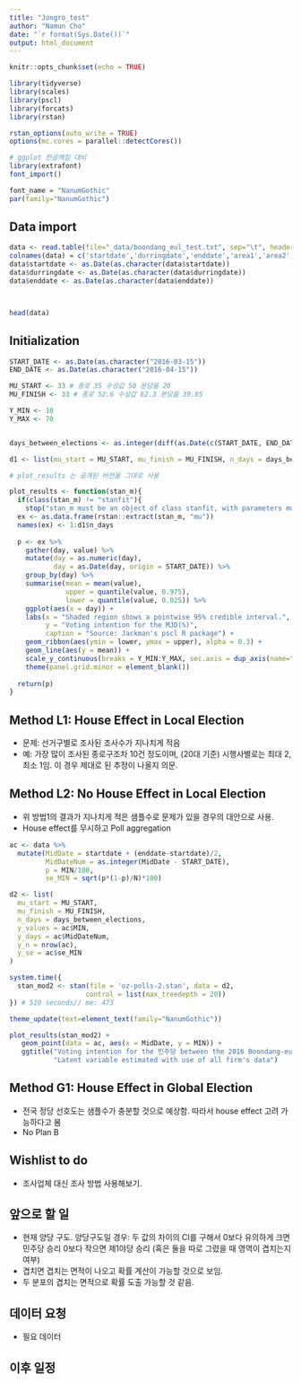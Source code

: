```yaml
---
title: "Jongro_test"
author: "Namun Cho"
date: "`r format(Sys.Date())`"
output: html_document
---
```


```r
knitr::opts_chunk$set(echo = TRUE)

library(tidyverse)
library(scales)
library(pscl)
library(forcats)
library(rstan)

rstan_options(auto_write = TRUE)
options(mc.cores = parallel::detectCores())

# ggplot 한글깨짐 대비
library(extrafont)
font_import()

font_name = "NanumGothic"
par(family="NanumGothic")
```

## Data import

```r

data <- read.table(file="_data/boondang_eul_test.txt", sep="\t", header = T)
colnames(data) = c('startdate','durringdate','enddate','area1','area2','area3','SAE','MIN_raw','PEOPLE','JUS','UNK1','UNK2','UNK3','MIN','house','press','method','ARS','N','rate','weight','age')
data$startdate <- as.Date(as.character(data$startdate))
data$durringdate <- as.Date(as.character(data$durringdate))
data$enddate <- as.Date(as.character(data$enddate))



head(data)

```

## Initialization

```r

START_DATE <- as.Date(as.character("2016-03-15"))
END_DATE <- as.Date(as.character("2016-04-15"))

MU_START <- 33 # 종로 35 수성갑 50 분당을 20
MU_FINISH <- 33 # 종로 52.6 수성갑 62.3 분당을 39.85

Y_MIN <- 10
Y_MAX <- 70


days_between_elections <- as.integer(diff(as.Date(c(START_DATE, END_DATE))))  + 1

d1 <- list(mu_start = MU_START, mu_finish = MU_FINISH, n_days = days_between_elections)  # mu_start: 대략 시작시점의 민주당선호율, mu_finish: 최종 민주당 득표율

# plot_results 는 공개된 버젼을 그대로 사용

plot_results <- function(stan_m){
  if(class(stan_m) != "stanfit"){
    stop("stan_m must be an object of class stanfit, with parameters mu representing latent vote at a point in time")}
  ex <- as.data.frame(rstan::extract(stan_m, "mu"))
  names(ex) <- 1:d1$n_days
  
  p <- ex %>%
    gather(day, value) %>%
    mutate(day = as.numeric(day),
           day = as.Date(day, origin = START_DATE)) %>%
    group_by(day) %>%
    summarise(mean = mean(value),
              upper = quantile(value, 0.975),
              lower = quantile(value, 0.025)) %>%
    ggplot(aes(x = day)) +
    labs(x = "Shaded region shows a pointwise 95% credible interval.",
         y = "Voting intention for the MJD(%)",
         caption = "Source: Jackman's pscl R package") + 
    geom_ribbon(aes(ymin = lower, ymax = upper), alpha = 0.3) +
    geom_line(aes(y = mean)) + 
    scale_y_continuous(breaks = Y_MIN:Y_MAX, sec.axis = dup_axis(name="")) + # 30:60은 보여줄 그래프의 y하한 과 y 상한임. 
    theme(panel.grid.minor = element_blank())
  
  return(p)
}

```

## Method L1: House Effect in Local Election

- 문제: 선거구별로 조사된 조사수가 지나치게 적음
- 예: 가장 많이 조사된 종로구조차 10건 정도이며, (20대 기준) 시행사별로는 최대 2, 최소 1임. 이 경우 제대로 된 추정이 나올지 의문. 


## Method L2: No House Effect in Local Election

- 위 방법1의 결과가 지나치게 적은 샘플수로 문제가 있을 경우의 대안으로 사용. 
- House effect를 무시하고 Poll aggregation

```r

ac <- data %>%
  mutate(MidDate = startdate + (enddate-startdate)/2, 
         MidDateNum = as.integer(MidDate - START_DATE),
         p = MIN/100,
         se_MIN = sqrt(p*(1-p)/N)*100)

d2 <- list(
  mu_start = MU_START,
  mu_finish = MU_FINISH,
  n_days = days_between_elections,
  y_values = ac$MIN,
  y_days = ac$MidDateNum,
  y_n = nrow(ac),
  y_se = ac$se_MIN
)

system.time({
  stan_mod2 <- stan(file = 'oz-polls-2.stan', data = d2,
                   control = list(max_treedepth = 20))
}) # 510 seconds// me: 473

theme_update(text=element_text(family="NanumGothic"))

plot_results(stan_mod2) +
   geom_point(data = ac, aes(x = MidDate, y = MIN)) +
   ggtitle("Voting intention for the 민주당 between the 2016 Boondang-eul elections",
           "Latent variable estimated with use of all firm's data") 

```

## Method G1: House Effect in Global Election

- 전국 정당 선호도는 샘플수가 충분할 것으로 예상함. 따라서 house effect 고려 가능하다고 봄
- No Plan B


## Wishlist to do

- 조사업체 대신 조사 방법 사용해보기. 


## 앞으로 할 일

- 현재 양당 구도. 양당구도일 경우: 두 값의 차이의 CI를 구해서 0보다 유의하게 크면 민주당 승리 0보다 작으면 제1야당 승리 (혹은 둘을 따로 그렸을 때 영역이 겹치는지 여부)
- 겹치면 겹치는 면적이 나오고 확률 계산이 가능할 것으로 보임. 
- 두 분포의 겹치는 면적으로 확률 도출 가능할 것 같음. 


## 데이터 요청

- 필요 데이터


## 이후 일정
